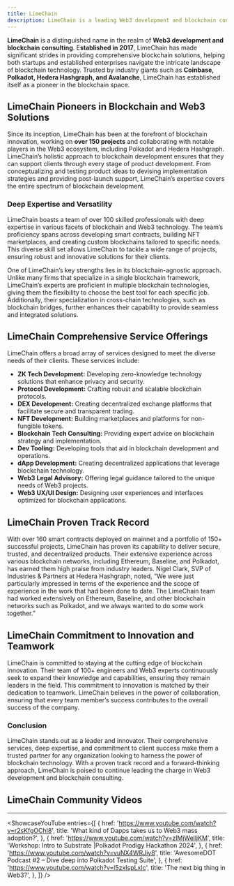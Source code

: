 ```yaml
---
title: LimeChain
description: LimeChain is a leading Web3 development and blockchain consulting since 2017. Trusted by Coinbase, Polkadot, Hedera, and more.
---
```



**LimeChain** is a distinguished name in the realm of **Web3 development and blockchain consulting**. E**stablished in 2017**, LimeChain has made significant strides in providing comprehensive blockchain solutions, helping both startups and established enterprises navigate the intricate landscape of blockchain technology. Trusted by industry giants such as **Coinbase, Polkadot, Hedera Hashgraph, and Avalanche**, LimeChain has established itself as a pioneer in the blockchain space.

## LimeChain Pioneers in Blockchain and Web3 Solutions
Since its inception, LimeChain has been at the forefront of blockchain innovation, working on **over 150 projects** and collaborating with notable players in the Web3 ecosystem, including Polkadot and Hedera Hashgraph. LimeChain’s holistic approach to blockchain development ensures that they can support clients through every stage of product development. From conceptualizing and testing product ideas to devising implementation strategies and providing post-launch support, LimeChain’s expertise covers the entire spectrum of blockchain development.

### Deep Expertise and Versatility
LimeChain boasts a team of over 100 skilled professionals with deep expertise in various facets of blockchain and Web3 technology. The team’s proficiency spans across developing smart contracts, building NFT marketplaces, and creating custom blockchains tailored to specific needs. This diverse skill set allows LimeChain to tackle a wide range of projects, ensuring robust and innovative solutions for their clients.

One of LimeChain’s key strengths lies in its blockchain-agnostic approach. Unlike many firms that specialize in a single blockchain framework, LimeChain’s experts are proficient in multiple blockchain technologies, giving them the flexibility to choose the best tool for each specific job. Additionally, their specialization in cross-chain technologies, such as blockchain bridges, further enhances their capability to provide seamless and integrated solutions.

## LimeChain Comprehensive Service Offerings
LimeChain offers a broad array of services designed to meet the diverse needs of their clients. These services include:
- **ZK Tech Development:** Developing zero-knowledge technology solutions that enhance privacy and security.
- **Protocol Development:** Crafting robust and scalable blockchain protocols.
- **DEX Development:** Creating decentralized exchange platforms that facilitate secure and transparent trading.
- **NFT Development:** Building marketplaces and platforms for non-fungible tokens.
- **Blockchain Tech Consulting:** Providing expert advice on blockchain strategy and implementation.
- **Dev Tooling:** Developing tools that aid in blockchain development and operations.
- **dApp Development:** Creating decentralized applications that leverage blockchain technology.
- **Web3 Legal Advisory:** Offering legal guidance tailored to the unique needs of Web3 projects.
- **Web3 UX/UI Design:** Designing user experiences and interfaces optimized for blockchain applications.

## LimeChain Proven Track Record
With over 160 smart contracts deployed on mainnet and a portfolio of 150+ successful projects, LimeChain has proven its capability to deliver secure, trusted, and decentralized products. Their extensive experience across various blockchain networks, including Ethereum, Baseline, and Polkadot, has earned them high praise from industry leaders. Nigel Clark, SVP of Industries &amp; Partners at Hedera Hashgraph, noted, “We were just particularly impressed in terms of the experience and the scope of experience in the work that had been done to date. The LimeChain team had worked extensively on Ethereum, Baseline, and other blockchain networks such as Polkadot, and we always wanted to do some work together.”

## LimeChain Commitment to Innovation and Teamwork
LimeChain is committed to staying at the cutting edge of blockchain innovation. Their team of 100+ engineers and Web3 experts continuously seek to expand their knowledge and capabilities, ensuring they remain leaders in the field. This commitment to innovation is matched by their dedication to teamwork. LimeChain believes in the power of collaboration, ensuring that every team member’s success contributes to the overall success of the company.

### Conclusion
LimeChain stands out as a leader and innovator. Their comprehensive services, deep expertise, and commitment to client success make them a trusted partner for any organization looking to harness the power of blockchain technology. With a proven track record and a forward-thinking approach, LimeChain is poised to continue leading the charge in Web3 development and blockchain consulting.

## LimeChain Community Videos
----------------
<ShowcaseYouTube
  entries={[
          {
      href: 'https://www.youtube.com/watch?v=r2sKfgOChI8',
      title: 'What kind of Dapps takes us to Web3 mass adoption?',
     },
               {
      href: 'https://www.youtube.com/watch?v=zlMjWelljKM',
      title: 'Workshop: Intro to Substrate |Polkadot Prodigy Hackathon 2024',
     },
                    {
      href: 'https://www.youtube.com/watch?v=vuNX4WRJiy8',
      title: 'AwesomeDOT Podcast #2 – Dive deep into Polkadot Testing Suite',
     },
                    {
      href: 'https://www.youtube.com/watch?v=l5zxIspLxIc',
      title: 'The next big thing in Web3?',
     },
  ]}
/>